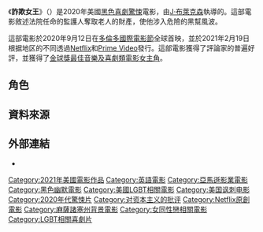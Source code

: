 {{NoteTA
|G1=Show
|T=zh-tw:詐欺女王;zh-hk:完美監護人;zh-hans:我很在乎;
|1=zh-tw:詐欺女王;zh-hk:完美監護人;zh-hans:我很在乎;
}}
{{Infobox film
| name           = 詐欺女王
| original_name  = {{lang|en|''I Care a Lot''}}
| image          = I Care a Lot Poster.jpg
| caption        = 電影海報
| director       = [[J·布萊克森|J·布萊克森]]
| producer       = {{Plainlist|
* [[泰迪·史瓦茲曼|泰迪·史瓦茲曼]]
* [[班·斯蒂爾曼|班·斯蒂爾曼]]
* 邁克爾·海姆勒
* J·布萊克森
}}
| writer         = J·布萊克森
| starring       = {{Plainlist|
* [[羅莎蒙·派克|羅莎蒙·派克]]
* [[彼得·汀克萊傑|彼得·汀克萊傑]]
* [[艾莎·岡薩雷|艾莎·岡薩雷]]
* [[克里斯·梅西納|克里斯·梅西納]]
* [[黛安·韋斯特|黛安·韋斯特]]
* [[小伊塞亞·維特洛克|小伊塞亞·維特洛克]]
* [[梅肯·布萊爾|梅肯·布萊爾]]
* [[艾莉西亞·維特|艾莉西亞·維特]]
* [[達米安·楊|達米安·楊]]
}}
| music          = 馬爾克·坎納姆
| cinematography = 道格·艾米特
| editing        = 馬克·艾卡斯利
| studio         = {{Plainlist|
* [[STX娛樂|STX娛樂]]
* [[Black_Bear_Pictures|Black Bear Pictures]]
* Crimple Beck
}}
| distributor    = [[Netflix|Netflix]]
| released       = {{Film date|2020|9|12|[[2020年多倫多國際影展|TIFF]]|2021|2|19|美國|2021|2|26|台灣}}
| runtime        = 118分鐘<ref>{{cite web|url=https://www.tiff.net/events/i-care-a-lot|title=I Care a Lot|website=[[Toronto_International_Film_Festival|Toronto International Film Festival]]|access-date=2020-07-30|archive-date=2021-02-11|archive-url=https://web.archive.org/web/20210211051933/https://www.tiff.net/events/i-care-a-lot|dead-url=no}}</ref>
| country        = 美國
| language       = 英語
| budget         = 
| gross          = 130萬美元<ref name=BOM>{{cite web |url=https://www.boxofficemojo.com/title/tt9893250/?ref_=bo_rl_ti |title=I Care a Lot (2021) |website=[[Box_Office_Mojo|Box Office Mojo]] |access-date=2021-03-01 |archive-date=2021-07-31 |archive-url=https://web.archive.org/web/20210731070224/https://www.boxofficemojo.com/title/tt9893250/?ref_=bo_rl_ti |dead-url=no }}</ref>
| cn_name        = 我很在乎
| hk_name        = 完美監護人
| tw_name        = {{ubl|詐欺女王（院線）|完美監護（Netflix）}}
}}

《'''詐欺女王'''》（{{lang-en|''I Care a Lot''}}）是2020年美國[[黑色喜劇|黑色喜劇]][[驚悚片|驚悚]]電影，由[[J·布萊克森|J·布萊克森]]執導的。這部電影敘述法院任命的監護人奪取老人的財產，使他涉入危險的黑幫風波。 

這部電影於2020年9月12日在[[多倫多國際電影節|多倫多國際電影節]]全球首映，並於2021年2月19日根据地区的不同透過[[Netflix|Netflix]]和[[Prime_Video|Prime Video]]發行。這部電影獲得了評論家的普遍好評，並獲得了[[金球獎最佳音樂及喜劇類電影女主角|金球獎最佳音樂及喜劇類電影女主角]]。

==角色==
{{Cast listing|
* [[羅莎蒙·派克|羅莎蒙·派克]] 飾 Marla Grayson
* [[彼得·汀克萊傑|彼得·汀克萊傑]] 飾 Roman Lunyov
* [[艾莎·岡薩雷|艾莎·岡薩雷]] 飾 Fran
* [[克里斯·梅西納|克里斯·梅西納]] 飾 Dean Ericson 
* [[黛安·韋斯特|黛安·韋斯特]] 飾 Jennifer Peterson
* [[小伊塞亞·維特洛克|小伊塞亞·維特洛克]] 飾 Judge Lomax
* [[梅肯·布萊爾|梅肯·布萊爾]] 飾 Feldstrom
* [[艾莉西亞·維特|艾莉西亞·維特]] 飾 Dr. Karen Amos
* [[達米安·楊|達米安·楊]] 飾 Sam Rice
}}

==資料來源==
{{Reflist}}

==外部連結==
* {{IMDb title|9893250}}

{{DEFAULTSORT:I Care a Lot}}
[[Category:2021年美國電影作品|Category:2021年美國電影作品]]
[[Category:英語電影|Category:英語電影]]
[[Category:亞馬遜影業電影|Category:亞馬遜影業電影]]
[[Category:黑色幽默電影|Category:黑色幽默電影]]
[[Category:美國LGBT相關電影|Category:美國LGBT相關電影]]
[[Category:美国讽刺电影|Category:美国讽刺电影]]
[[Category:2020年代驚悚片|Category:2020年代驚悚片]]
[[Category:对资本主义的批评|Category:对资本主义的批评]]
[[Category:Netflix原創電影|Category:Netflix原創電影]]
[[Category:麻薩諸塞州背景電影|Category:麻薩諸塞州背景電影]]
[[Category:女同性戀相關電影|Category:女同性戀相關電影]]
[[Category:LGBT相關喜劇片|Category:LGBT相關喜劇片]]